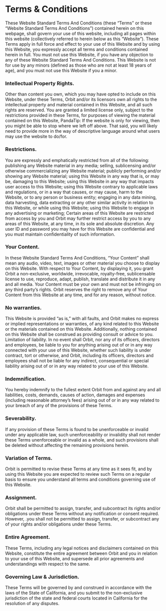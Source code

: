 # Terms & Conditions

These Website Standard Terms And Conditions (these “Terms” or these “Website Standard Terms And Conditions”) contained herein on this webpage, shall govern your use of this website, including all pages within this website (collectively referred to herein below as this “Website”). These Terms apply in full force and effect to your use of this Website and by using this Website, you expressly accept all terms and conditions contained herein in full. You must not use this Website, if you have any objection to any of these Website Standard Terms And Conditions.
This Website is not for use by any minors (defined as those who are not at least 18 years of age), and you must not use this Website if you a minor.

### Intellectual Property Rights.

Other than content you own, which you may have opted to include on this Website, under these Terms, Orbit and/or its licensors own all rights to the intellectual property and material contained in this Website, and all such rights are reserved.
You are granted a limited license only, subject to the restrictions provided in these Terms, for purposes of viewing the material contained on this Website,
PandaTip: If the website is only for viewing, then you might be able to stop where we left off above. That said, you will likely need to provide more in the way of descriptive language around what users may use the website to do/for.

### Restrictions.

You are expressly and emphatically restricted from all of the following:
publishing any Website material in any media;
selling, sublicensing and/or otherwise commercializing any Website material;
publicly performing and/or showing any Website material;
using this Website in any way that is, or may be, damaging to this Website;
using this Website in any way that impacts user access to this Website;
using this Website contrary to applicable laws and regulations, or in a way that causes, or may cause, harm to the Website, or to any person or business entity;
engaging in any data mining, data harvesting, data extracting or any other similar activity in relation to this Website, or while using this Website;
using this Website to engage in any advertising or marketing;
Certain areas of this Website are restricted from access by you and Orbit may further restrict access by you to any areas of this Website, at any time, in its sole and absolute discretion. Any user ID and password you may have for this Website are confidential and you must maintain confidentiality of such information.

### Your Content.

In these Website Standard Terms And Conditions, “Your Content” shall mean any audio, video, text, images or other material you choose to display on this Website. With respect to Your Content, by displaying it, you grant Orbit a non-exclusive, worldwide, irrevocable, royalty-free, sublicensable license to use, reproduce, adapt, publish, translate and distribute it in any and all media.
Your Content must be your own and must not be infringing on any third party’s rights. Orbit reserves the right to remove any of Your Content from this Website at any time, and for any reason, without notice.

### No warranties.

This Website is provided “as is,” with all faults, and Orbit makes no express or implied representations or warranties, of any kind related to this Website or the materials contained on this Website. Additionally, nothing contained on this Website shall be construed as providing consult or advice to you.
Limitation of liability.
In no event shall Orbit, nor any of its officers, directors and employees, be liable to you for anything arising out of or in any way connected with your use of this Website, whether such liability is under contract, tort or otherwise, and Orbit, including its officers, directors and employees shall not be liable for any indirect, consequential or special liability arising out of or in any way related to your use of this Website.

### Indemnification.

You hereby indemnify to the fullest extent Orbit from and against any and all liabilities, costs, demands, causes of action, damages and expenses (including reasonable attorney’s fees) arising out of or in any way related to your breach of any of the provisions of these Terms.

### Severability.

If any provision of these Terms is found to be unenforceable or invalid under any applicable law, such unenforceability or invalidity shall not render these Terms unenforceable or invalid as a whole, and such provisions shall be deleted without affecting the remaining provisions herein.

### Variation of Terms.

Orbit is permitted to revise these Terms at any time as it sees fit, and by using this Website you are expected to review such Terms on a regular basis to ensure you understand all terms and conditions governing use of this Website.

### Assignment.

Orbit shall be permitted to assign, transfer, and subcontract its rights and/or obligations under these Terms without any notification or consent required. However, .you shall not be permitted to assign, transfer, or subcontract any of your rights and/or obligations under these Terms.

### Entire Agreement.

These Terms, including any legal notices and disclaimers contained on this Website, constitute the entire agreement between Orbit and you in relation to your use of this Website, and supersede all prior agreements and understandings with respect to the same.

### Governing Law & Jurisdiction.

These Terms will be governed by and construed in accordance with the laws of the State of California, and you submit to the non-exclusive jurisdiction of the state and federal courts located in California for the resolution of any disputes.
